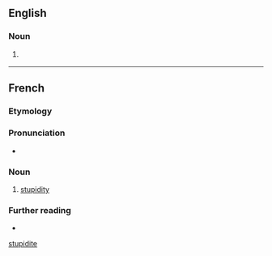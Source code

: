 ==English==

===Noun===
{{en-noun|?}}

# {{lb|en|rare|nonstandard}} {{alternative form of|en|stupidity}}

[[Category:English terms spelled with É|stupidite]]

----

==French==

===Etymology===
{{etyl|la|fr}} {{m|la|stupiditas}}

===Pronunciation===
* {{IPA|fr|/sty.pi.di.te/}}

===Noun===
{{fr-noun|f}}

# [[stupidity]]

===Further reading===
* {{R:TLFi}}